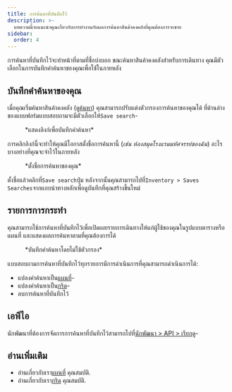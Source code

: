 ```yaml
---
title: การค้นหาที่บันทึกไว้
description: >-
  บทความนี้จะแนะนำคุณเกี่ยวกับการทำงานกับผลการค้นหาสินค้าคงคลังที่คุณต้องการจะขาย
sidebar:
  order: 4
---
```


การค้นหาที่บันทึกไว้จะทำหน้าที่ตามที่ชื่อบ่งบอก ขณะค้นหาสินค้าคงคลังสำหรับการเดินทาง คุณมีตัวเลือกในการบันทึกคำค้นหาของคุณเพื่อใช้ในภายหลัง

## บันทึกคำค้นหาของคุณ

เมื่อคุณเริ่มค้นหาสินค้าคงคลัง (ดู[ค้นหา](/studio/search)) คุณสามารถปรับแต่งตัวกรองการค้นหาของคุณได้
ที่ด้านล่างของแบบฟอร์มแบบสอบถามจะมีตัวเลือกให้`Save search`-

<figure>
  <CloudinaryImage width="350" height="329" resize="scale" quality="best" alt="บันทึกการค้นหา" src="academy/save-search" errorImage="noimage_opaque_nyrtl0.png" />

  <figcaption>*แสดงลิงก์เพื่อบันทึกคำค้นหา*</figcaption>
</figure>


การคลิกลิงก์นี้จะทำให้คุณมีโอกาสตั้งชื่อการค้นหานี้ (*เช่น ห้องสมุดโรงแรมมหัศจรรย์ของฉัน*) อะไรบางอย่างที่คุณจะจำไว้ในภายหลัง

<figure>
  <CloudinaryImage width="350" height="329" resize="scale" quality="best" alt="ตั้งชื่อการค้นหาของคุณ" src="academy/name-save-search" errorImage="noimage_opaque_nyrtl0.png" />

  <figcaption>*ตั้งชื่อการค้นหาของคุณ*</figcaption>
</figure>


ตั้งชื่อแล้วคลิกที่`Save search`ปุ่ม หลังจากนั้นคุณสามารถไปที่`Inventory > Saves Searches`จากแถบนำทางหลักเพื่อดูบันทึกที่คุณสร้างขึ้นใหม่

## รายการการกระทำ

คุณสามารถใช้การค้นหาที่บันทึกไว้เพื่อเปิดเผยรายการเดินทางให้แก่ผู้ใช้ของคุณในรูปแบบตารางหรือแผนที่ และแสดงผลการค้นหาตามที่คุณต้องการได้

<figure>
  <CloudinaryImage width="700" height="939" resize="scale" quality="best" alt="การดำเนินการค้นหาที่บันทึกไว้" src="academy/saved-search-actions" errorImage="noimage_opaque_nyrtl0.png" />

  <figcaption>*บันทึกคำค้นหาโดยไม่ใช้ตัวกรอง*</figcaption>
</figure>


แบบสอบถามการค้นหาที่บันทึกไว้ทุกรายการมีการดำเนินการที่คุณสามารถดำเนินการได้:

* แปลงคำค้นหาเป็น[แผนที่](/studio/maps)-
* แปลงคำค้นหาเป็น[กริด](/studio/grids)-
* ลบการค้นหาที่บันทึกไว้

## เอพีไอ

นักพัฒนาที่ต้องการจัดการการค้นหาที่บันทึกไว้สามารถไปที่[นักพัฒนา > API > เรียกดู](/developers/apis/#browse-api)-

## อ่านเพิ่มเติม

* อ่านเกี่ยวกับเรา[แผนที่](/studio/maps) คุณสมบัติ.
* อ่านเกี่ยวกับเรา[กริด](/studio/grids) คุณสมบัติ.

